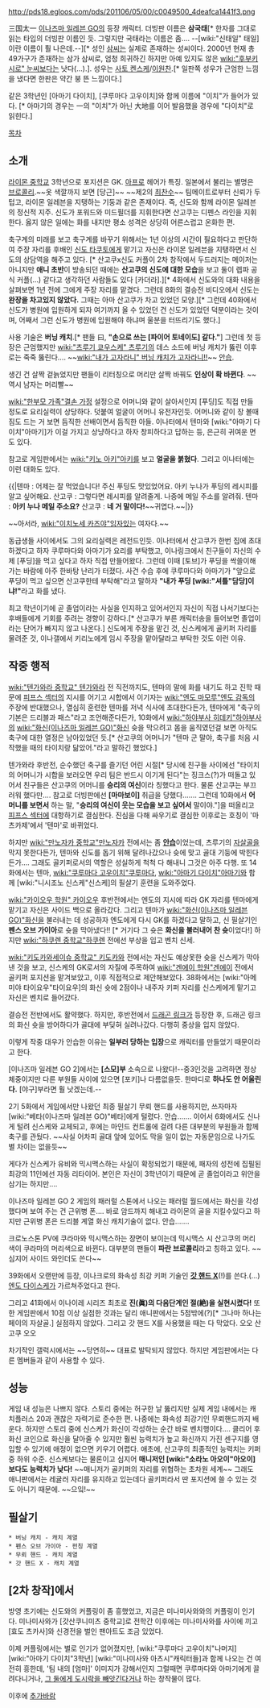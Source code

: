 http://pds18.egloos.com/pds/201106/05/00/c0049500_4deafca1441f3.png

三国太一
[[이나즈마 일레븐 GO]]의 등장 캐릭터. 더빙판 이름은 '''삼국태'''[* 한자를 그대로 읽는 타입의 더빙판 이름인 듯. 그렇지만 국태라는 이름은 좀…. --[wiki:"신태일" 태일]이란 이름이 훨 나은데.--][* 성인 [[삼]]씨는 실제로 존재하는 성씨이다. 2000년 현재 총 49가구가 존재하는 삼가 삼씨로, 엄청 희귀하긴 하지만 아예 있지도 않은 [[wiki:"후부키 시로" 눈씨]]보다는 낫다(…).]. 성우는 [[사토 켄스케]]/[[이원찬]].[* 일판쪽 성우가 근엄한 느낌을 냈다면 한판은 약간 붕 뜬 느낌이다.]

같은 3학년인 [아마기 다이치], [쿠루마다 고우이치]와 함께 이름에 "이치"가 들어가 있다. [* 아마기의 경우는 一의 "이치"가 아닌 大地를 이어 발음했을 경우에 "다이치"로 읽힌다.]


[[목차]]

== 소개 ==
[[라이몬 중학교]] 3학년으로 포지션은 GK. [[아프로]] 헤어가 특징. 일본에서 불리는 별명은 [[브로콜리]].~~옷 색깔까지 보면 [당근]~~ ~~제2의 [[최찬수]]~~
팀메이트로부터 신뢰가 두텁고, 라이몬 일레븐을 지탱하는 기둥과 같은 존재이다. 즉, 신도와 함께 라이몬 일레븐의 정신적 지주. 신도가 포워드와 미드필더를 지휘한다면 산고쿠는 디펜스 라인을 지휘한다. 옳지 않은 일에는 화를 내지만 평소 성격은 상당히 어른스럽고 온화한 편.

축구계의 미래를 보고 축구계를 바꾸기 위해서는 1년 이상의 시간이 필요하다고 판단하여 주장 자리를 후배인 [[신도 타쿠토]]에게 맡기고 자신은 라이몬 일레븐을 지탱하면서 신도의 상담역을 해주고 있다. [* 산고쿠x신도 커플이 2차 창작에서 두드러지는 메이저는 아니지만 '''애니 초반'''이 방송되던 때에는 '''산고쿠의 신도에 대한 모습'''을 보고 둘이 렙파 공식 커플(…) 같다고 생각하던 사람들도 있다 [카더라].][* 4화에서 신도와의 대화 내용을 살펴보면 1년 전에 그에게 주장 자리를 맡겼다. 그런데 8화의 결승전 비디오에서 신도는 '''완장을 차고있지 않았다.''' 그때는 아마 산고쿠가 차고 있었던 모양.][* 그런데 40화에서 신도가 병원에 입원하게 되자 여기까지 올 수 있었던 건 신도가 있었던 덕분이라는 것이며, 어째서 그런 신도가 병원에 입원해야 하냐며 울분을 터뜨리기도 했다.]

사용 기술은 '''버닝 캐치'''.[* 팬들 曰, '''"손으로 쓰는 [파이어 토네이도] 같다."'''] 그런데 첫 등장은 근엄했지만 [[wiki:"츠루기 쿄우스케" 츠루기]]의 데스 소드에 버닝 캐치가 뚫린 이후로는 죽죽 뚫린다…. ~~[[wiki:"내가 고자라니" 버닝 캐치가 고자라니!!]]~~ [[안습]].

생긴 건 살짝 겉늙었지만 팬들이 리터칭으로 머리만 살짝 바꿔도 '''인상이 확 바뀐다'''. ~~역시 남자는 머리빨~~

[[wiki:"한부모 가족"결손 가정]] 설정으로 어머니와 같이 살아서인지 [푸딩]도 직접 만들 정도로 요리실력이 상당하다. 덧붙여 얼굴이 어머니 유전자인듯. 어머니와 같이 장 볼때 짐도 드는 거 보면 듬직한 선배이면서 듬직한 아들. 이나터에서 텐마와 [wiki:"아마기 다이치"아마기]가 이걸 가지고 상냥하다고 하자 창피하다고 답하는 등, 은근히 귀여운 면도 있다.

참고로 게임판에서는 [[wiki:"키노 아키"아키]]를 보고 '''얼굴을 붉혔다'''. 그리고 이나터에는 이런 대화도 있다.

{{|텐마 : 어제는 잘 먹었습니다! 주신 푸딩도 맛있었어요. 아키 누나가 푸딩의 레시피를 알고 싶어해요.
산고쿠 : 그렇다면 레시피를 알려줄게. 나중에 메일 주소를 알려줘.
텐마 : '''아키 누나 메일 주소요?'''
산고쿠 : '''네 거 말이다!'''~~귀엽다.~~|}}

~~아서라, [[wiki:"이치노세 카즈야"임자]]있는 여자다.~~

동급생들 사이에서도 그의 요리실력은 레전드인듯. 이나터에서 산고쿠가 한번 집에 초대하겠다고 하자 쿠루마다와 아마기가 요리를 부탁했고, 이나링크에서 친구들이 자신의 수제 [푸딩]을 먹고 싶다고 하자 직접 만들어왔다. 그런데 이때 [토브]가 푸딩을 싹쓸이해가는 바람에 아주 한바탕 난리가 터졌다. 사건 수습 후에 쿠루마다와 아마기가 "앞으로 푸딩이 먹고 싶으면 산고쿠한테 부탁해"라고 말하자 '''"내가 푸딩 [wiki:"셔틀"담당]이냐!"'''라고 화를 냈다.

최고 학년이기에 곧 졸업이라는 사실을 인지하고 있어서인지 자신이 직접 나서기보다는 후배들에게 기회를 주려는 경향이 강하다.[* 산고쿠가 부른 캐릭터송을 들어보면 졸업이라는 단어가 빠지지 않고 나온다.] 신도에게 주장을 맡긴 것, 신스케에게 골키퍼 자리를 물려준 것, 이나갤에서 키리노에게 임시 주장을 맡아달라고 부탁한 것도 이런 이유.

== 작중 행적 ==
[[wiki:"텐가와라 중학교" 텐가와라]] 전 직전까지도, 텐마의 말에 화를 내기도 하고 진학 때문에 [[피프스 섹터]]의 지시를 어기고 시합에서 이기자는 [[wiki:"엔도 마모루"엔도 감독]]의 주장에 반대했으나, 열심히 훈련한 텐마를 저녁 식사에 초대한다든가, 텐마에게 "축구의 기본은 드리블과 패스"라고 조언해준다든가, 10화에서 [[wiki:"하야부사 히데키"하야부사]]의 [[wiki:"화신(이나즈마 일레븐 GO)"화신]] 슛을 막으려고 몸을 움직였던걸 보면 아직도 축구에 대한 열정은 남아있었던 듯.[* 산고쿠의 어머니가 "텐마 군 말야, 축구를 처음 시작했을 때의 타이치랑 닮았어."라고 말하긴 했었다.]

텐가와라 후반전, 순수했던 축구를 즐기던 어린 시절[* 당시에 친구들 사이에선 "타이치의 어머니가 시합을 보러오면 우리 팀은 반드시 이기게 된다"는 징크스(?)가 떠돌고 있어서 친구들은 산고쿠의 어머니를 '''승리의 여신'''이라 칭했다고 한다. 물론 산고쿠는 부끄러워 했다만…. 참고로 더빙판에선 '''[마마보이]''' 취급을 당했다……. 그런데 10화에서 '''어머니를 보면서''' 하는 말, "'''승리의 여신이 웃는 모습을 보고 싶어서''' 말이야."]을 떠올리고 [[피프스 섹터]]에 대항하기로 결심한다. 진심을 다해 싸우기로 결심한 이후로는 호칭이 '마츠카제'에서 '텐마'로 바뀌었다.

하지만 [[wiki:"만노자카 중학교"만노자카]] 전에서는 좀 '''[[안습]]'''이었는데, 츠루기의 [[자살골]]을 막지 못한다든가, 텐마와 신도를 돕기 위해 달려나갔으나 슛에 맞고 골대 기둥에 박힌다든가…. 그래도 골키퍼로서의 역할은 성실하게 척척 다 해내니 그것은 아주 다행. 또 14화에서는 텐마, [[wiki:"쿠루마다 고우이치"쿠루마다]], [[wiki:"아마기 다이치"아마기]]와 함께 [wiki:"니시조노 신스케"신스케]의 필살기 훈련을 도와주었다.

[[wiki:"카이오우 학원" 카이오우]] 후반전에서는 엔도의 지시에 따라 GK 자리를 텐마에게 맡기고 자신은 사이드 백으로 올라갔다. 그리고 텐마가 [[wiki:"화신(이나즈마 일레븐 GO)"화신]]을 불러내는 데 성공하자 엔도에게 다시 GK를 하겠다고 말하고, 신 필살기인 '''펜스 오브 가이아'''로 슛을 막아냈다!! [* 거기다 그 슛은 '''화신을 불러내어 찬 슛'''이었다!] 하지만 [[wiki:"하쿠렌 중학교"하쿠렌]] 전에선 부상을 입고 벤치 신세.

[[wiki:"키도카와세이슈 중학교" 키도카와]] 전에서는 자신도 예상못한 슛을 신스케가 막아낸 것을 보고, 신스케의 GK로서의 자질에 주목하여 [[wiki:"겐에이 학원"겐에이]] 전에서 골키퍼 포지션을 맡겨보았고, 이후 직접적으로 제안해보았다. 38화에서는 [wiki:"아메미야 타이요우"타이요우]의 화신 슛에 2점이나 내주자 키퍼 자리를 신스케에게 맡기고 자신은 벤치로 들어갔다.

결승전 전반에서도 활약했다. 하지만, 후반전에서 [[드래곤 링크]]가 등장한 후, 드래곤 링크의 화신 슛을 방어하다가 골대에 부딪혀 실려나갔다. 다행히 중상을 입지 않았다.

이렇게 작중 대우가 안습한 이유는 '''일부러 당하는 입장'''으로 캐릭터를 만들었기 때문이라고 한다.

[이나즈마 일레븐 GO 2]에서는 '''[스모]부''' 소속으로 나왔다!--중3인것을 고려하면 정상체중이지만 다른 부원들 사이에 있으면 [포키]나 다름없을듯. 한마디로 '''하나도 안 어울린다.''' [야구]부라면 훨 낫겠는데.--

2기 5화에서 게임에서만 나왔던 최종 필살기 무뢰 핸드를 사용하지만, 쓰자마자 [wiki:"베타(이나즈마 일레븐 GO)"베타]에게 털렸다. 안습……. 이어서 6화에서도 신나게 털려 신스케와 교체되고, 후에는 마인드 컨트롤에 걸려 다른 대부분의 부원들과 함께 축구를 관뒀다. ~~사실 어차피 골대 앞에 있어도 막을 일이 없는 자동문임으로 나가도 별 차이는 없을듯~~

게다가 신스케가 유비와 믹시맥스하는 사실이 확정되었기 때문에, 패자의 성전에 집필된 최강의 11인에선 자동 리타이어. 본인은 자신이 3학년이기 때문에 곧 졸업이라고 위안을 삼기는 하지만….

이나즈마 일레븐 GO 2 게임의 패러럴 스톤에서 나오는 패러럴 월드에서는 화신을 각성했다며 보여 주는 건 근위병 폰…. 바로 암드까지 해내고 라이몬의 골을 지킬수있다고 하지만 근위병 폰은 드리블 계열 화신 캐치기술이 없다. 안습…….

크로노스톤 PV에 쿠라마와 믹시맥스하는 장면이 보이는데 믹시맥스 시 산고쿠의 머리색이 쿠라마의 머리색으로 바뀐다. 대부분의 팬들이 '''파란 브로콜리'''라고 칭하고 있다. ~~심지어 사이드 와인더도 쓴다~~

39화에서 오랜만에 등장, 이나크로의 화속성 최강 키퍼 기술인 '''[[갓 핸드 X]]'''(!)를 쓴다.(...) [[엔도 다이스케]]가 가르쳐주었다고 한다.

그리고 41화에서 이나이레 시리즈 최초로 '''진(眞)의 다음단계인 절(絶)을 실현시켰다!''' 또한 게임판에서 10점 이상 실점한 것과는 달리 애니판에서는 5점밖에(?)[* 그나마 하나는 페이의 자살골.] 실점하지 않았다. 그리고 갓 핸드 X를 사용했을 때는 다 막았다. 오오 산고쿠 오오

차기작인 갤럭시에서는 ~~당연히~~ 대표로 발탁되지 않았다. 하지만 게임판에서는 다른 멤버들과 같이 사용할 수 있다.

== 성능 ==
게임 내 성능은 나쁘지 않다. 스토리 중에는 허구한 날 뚫리지만 실제 게임 내에서는 캐치플러스 20과 괜찮은 자력기로 준수한 편. 나중에는 화속성 최강기인 무뢰핸드까지 배운다. 하지만 스토리 중에 신스케가 화신이 각성하는 순간 바로 벤치행이다…. 클리어 후 화신 코인으로 화신을 달아줄 수 있지만 훨씬 능력치가 높고 화신까지 가진 센구지를 영입할 수 있기에 애정이 없으면 키우기 어렵다. 애초에, 산고쿠의 최종적인 능력치는 키퍼 중 하위 수준. 신스케보다는 물론이고 심지어 '''매니저인 [wiki:"소라노 아오이"아오이]보다도 능력치가 낮다!''' ~~매니저가 골키퍼의 자리를 위협하는 초차원 세계~~ 그래도 애니판에서는 레귤러 자리를 유지하고 있는데다 골키퍼라서 딴 포지션에 쓸 수 있는 것도 아니기 때문에. ~~으잌!~~


== 필살기 ==
 * 버닝 캐치 - 캐치 계열
 * 펜스 오브 가이아 - 펀칭 계열
 * 무뢰 핸드 - 캐치 계열
 * 갓 핸드 X - 캐치 계열

== [2차 창작]에서 ==
방영 초기에는 신도와의 커플링이 좀 흥했었고, 지금은 미나미사와와의 커플링이 인기다. 미나미사와가 [갓산쿠니미츠 중학교]로 전학간 이후에는 미나미사와를 사이에 끼고 [효도 츠카사]와 신경전을 벌인 팬아트도 조금 있었다.

이제 커플링에서는 별로 인기가 없어졌지만, [wiki:"쿠루마다 고우이치"나머지] [wiki:"아마기 다이치"3학년] [wiki:"미나미사와 아츠시"캐릭터들]과 함께 나오는 건 여전히 흥한데, '팀 내의 [엄마]' 이미지가 강해서인지 그럴때면 쿠루마다와 아마기에게 끌려다니거나, [http://www.pixiv.net/member_illust.php?mode=medium&illust_id=24831912 그 둘에게 도시락을 빼앗긴다거나] 하는 창작물이 많다.



이후에 [[추가바람]]
